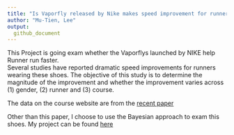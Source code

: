 ```yaml
---
title: "Is Vaporfly released by Nike makes speed improvement for runners?"
author: "Mu-Tien, Lee"
output: 
  github_document
---
```


This Project is going exam whether the Vaporflys launched by NIKE help Runner run faster.\
Several studies have reported dramatic speed improvements for
runners wearing these shoes. The objective of this study is to determine the magnitude of the
improvement and whether the improvement varies across (1) gender, (2) runner and (3) course.\

The data on the course website are from the [recent paper](https://www.researchers.one/article/2020-02-14)\

Other than this paper, I choose to use the Bayesian approach to exam this shoes. My project can be found [here](Vaporflys-by-bayesian.html)

 